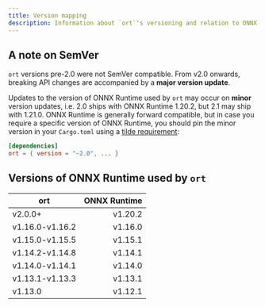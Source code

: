 ```yaml
---
title: Version mapping
description: Information about `ort`'s versioning and relation to ONNX Runtime versioning.
---
```


## A note on SemVer
`ort` versions pre-2.0 were not SemVer compatible. From v2.0 onwards, breaking API changes are accompanied by a **major version update**.

Updates to the version of ONNX Runtime used by `ort` may occur on **minor** version updates, i.e. 2.0 ships with ONNX Runtime 1.20.2, but 2.1 may ship with 1.21.0. ONNX Runtime is generally forward compatible, but in case you require a specific version of ONNX Runtime, you should pin the minor version in your `Cargo.toml` using a [tilde requirement](https://doc.rust-lang.org/cargo/reference/specifying-dependencies.html#tilde-requirements):
```toml
[dependencies]
ort = { version = "~2.0", ... }
```

## Versions of ONNX Runtime used by `ort`

| **ort**  | **ONNX Runtime** |
| -------- | ----------------:|
| v2.0.0+ | v1.20.2 |
| v1.16.0-v1.16.2 | v1.16.0 |
| v1.15.0-v1.15.5 | v1.15.1 |
| v1.14.2-v1.14.8 | v1.14.1 |
| v1.14.0-v1.14.1 | v1.14.0 |
| v1.13.1-v1.13.3 | v1.13.1 |
| v1.13.0  | v1.12.1 |
